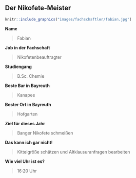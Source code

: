 ## Der Nikofete-Meister

```r
knitr::include_graphics("images/fachschaftler/fabian.jpg")
```

**Name**

> Fabian

**Job in der Fachschaft**

> Nikofetenbeauftragter

**Studiengang**

> B.Sc. Chemie

**Beste Bar in Bayreuth**

> Kanapee

**Bester Ort in Bayreuth**

> Hofgarten

**Ziel für dieses Jahr**

> Banger Nikofete schmeißen

**Das kann ich gar nicht!**

> Kittelgröße schätzen und Altklausuranfragen bearbeiten

**Wie viel Uhr ist es?**

> 16:20 Uhr